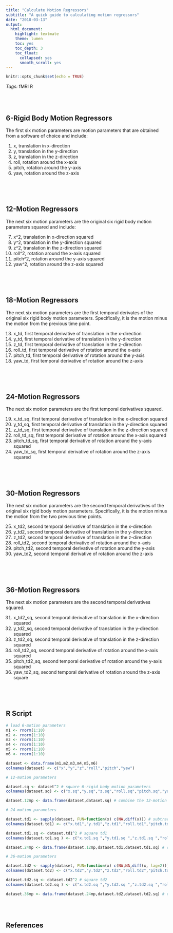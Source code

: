 ```yaml
---
title: "Calculate Motion Regressors"
subtitle: "A quick guide to calculating motion regressors"
date: "2018-03-13"
output: 
  html_document:
    highlight: textmate
    theme: lumen
    toc: yes
    toc_depth: 3
    toc_float:
      collapsed: yes
      smooth_scroll: yes
---
```


```r
knitr::opts_chunk$set(echo = TRUE)
```

*Tags:* <span class="badge badge-pill badge-dark">fMRI</span>
<span class="badge badge-pill badge-primary">R</span>

<BR><BR>

## 6-Rigid Body Motion Regressors

The first six motion parameters are motion parameters that are obtained from a software of choice and include:

1. x, translation in x-direction
2. y, translation in the y-direction
3. z, translation in the z-direction
4. roll, rotation around the x-axis
5. pitch, rotation around the y-axis
6. yaw, rotation around the z-axis

```r

```

<BR><BR>

## 12-Motion Regressors

The next six motion parameters are the original six rigid body motion parameters squared and include:

7. x^2, translation in x-direction squared
8. y^2, translation in the y-direction squared
9. z^2, translation in the z-direction squared
10. roll^2, rotation around the x-axis squared
11. pitch^2, rotation around the y-axis squared
12. yaw^2, rotation around the z-axis squared

```r

```

<BR><BR>

## 18-Motion Regressors

The next six motion parameters are the first temporal derivates of the original six rigid body motion parameters. Specifically, it is the motion minus the motion from the previous time point.

13. x_td, first temporal derivative of translation in the x-direction
14. y_td, first temporal derivative of translation in the y-direction
15. z_td, first temporal derivative of translation in the z-direction
16. roll_td, first temporal derivative of rotation around the x-axis
17. pitch_td, first temporal derivative of rotation around the y-axis
18. yaw_td, first temporal derivative of rotation around the z-axis

```r

```

<BR><BR>

## 24-Motion Regressors

The next six motion parameters are the first temporal derivatives squared.

19. x_td_sq, first temporal derivative of translation in the x-direction squared
20. y_td_sq, first temporal derivative of translation in the y-direction squared
21. z_td_sq, first temporal derivative of translation in the z-direction squared
22. roll_td_sq, first temporal derivative of rotation around the x-axis squared
23. pitch_td_sq, first temporal derivative of rotation around the y-axis squared
24. yaw_td_sq, first temporal derivative of rotation around the z-axis squared

```r

```

<BR><BR>

## 30-Motion Regressors

The next six motion parameters are the second temporal derivatives of the original six rigid body motion parameters. Specifically, it is the motion minus the motion from the two previous time points.

25. x_td2, second temporal derivative of translation in the x-direction 
26. y_td2, second temporal derivative of translation in the y-direction 
27. z_td2, second temporal derivative of translation in the z-direction 
28. roll_td2, second temporal derivative of rotation around the x-axis 
29. pitch_td2, second temporal derivative of rotation around the y-axis 
30. yaw_td2, second temporal derivative of rotation around the z-axis

```r

```

<BR><BR>

## 36-Motion Regressors

The next six motion parameters are the second temporal derivatives squared.

31. x_td2_sq, second temporal derivative of translation in the x-direction squared
32. y_td2_sq, second temporal derivative of translation in the y-direction squared
33. z_td2_sq, second temporal derivative of translation in the z-direction squared
34. roll_td2_sq, second temporal derivative of rotation around the x-axis squared
35. pitch_td2_sq, second temporal derivative of rotation around the y-axis squared
36. yaw_td2_sq, second temporal derivative of rotation around the z-axis square

```r

```

<BR><BR>

## R Script
```r

# load 6-motion parameters
m1 <- rnorm(1:10)
m2 <- rnorm(1:10)
m3 <- rnorm(1:10)
m4 <- rnorm(1:10)
m5 <- rnorm(1:10)
m6 <- rnorm(1:10)

dataset <- data.frame(m1,m2,m3,m4,m5,m6)
colnames(dataset) <- c("x","y","z","roll","pitch","yaw")

# 12-motion parameters

dataset.sq <- dataset^2 # square 6-rigid body motion parameters
colnames(dataset.sq) <- c("x.sq","y.sq","z.sq","roll.sq","pitch.sq","yaw.sq") # rename columns

dataset.12mp <- data.frame(dataset,dataset.sq) # combine the 12-motion parameters into one dataset

# 24-motion parameters

dataset.td1 <- sapply(dataset, FUN=function(x) c(NA,diff(x))) # subtract motion from prior motion time point
colnames(dataset.td1) <- c("x.td1","y.td1","z.td1","roll.td1","pitch.td1","yaw.td1") # rename columns 

dataset.td1.sq <- dataset.td1^2 # square td1
colnames(dataset.td1.sq ) <- c("x.td1.sq ","y.td1.sq ","z.td1.sq ","roll.td1.sq ","pitch.td1.sq ","yaw.td1.sq ") # rename columns

dataset.24mp <- data.frame(dataset.12mp,dataset.td1,dataset.td1.sq) # combine the 24-motion parameters into one dataset

# 36-motion parameters

dataset.td2 <- sapply(dataset, FUN=function(x) c(NA,NA,diff(x, lag=2))) # subtract motion from the motion of two prior time points
colnames(dataset.td2) <- c("x.td2","y.td2","z.td2","roll.td2","pitch.td2","yaw.td2") # rename columns

dataset.td2.sq <- dataset.td2^2 # square td2
colnames(dataset.td2.sq ) <- c("x.td2.sq ","y.td2.sq ","z.td2.sq ","roll.td2.sq ","pitch.td2.sq ","yaw.td2.sq ") # rename columns 

dataset.36mp <- data.frame(dataset.24mp,dataset.td2,dataset.td2.sq) # combine the 36-motion parameters into one dataset

```

<BR><BR>

## References
[1]: 
